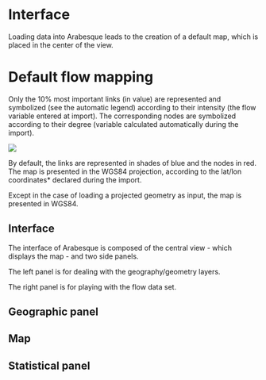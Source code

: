 # Interface

Loading data into Arabesque leads to the creation of a default map, which is placed in the center of the view.


# Default flow mapping

Only the 10% most important links (in value) are represented and symbolized (see the automatic legend) according to their intensity (the flow variable entered at import).
The corresponding nodes are symbolized according to their degree (variable calculated automatically during the import).

![](images/defaut_flowmap.png)

By default, the links are represented in shades of blue and the nodes in red. The map is presented in the WGS84 projection, according to the lat/lon coordinates* declared during the import.

Except in the case of loading a projected geometry as input, the map is presented in WGS84.


## Interface

The interface of Arabesque is composed of the central view - which displays the map - and two side panels.

The left panel is for dealing with the geography/geometry layers.

The right panel is for playing with the flow data set.

## Geographic panel



## Map



## Statistical panel
